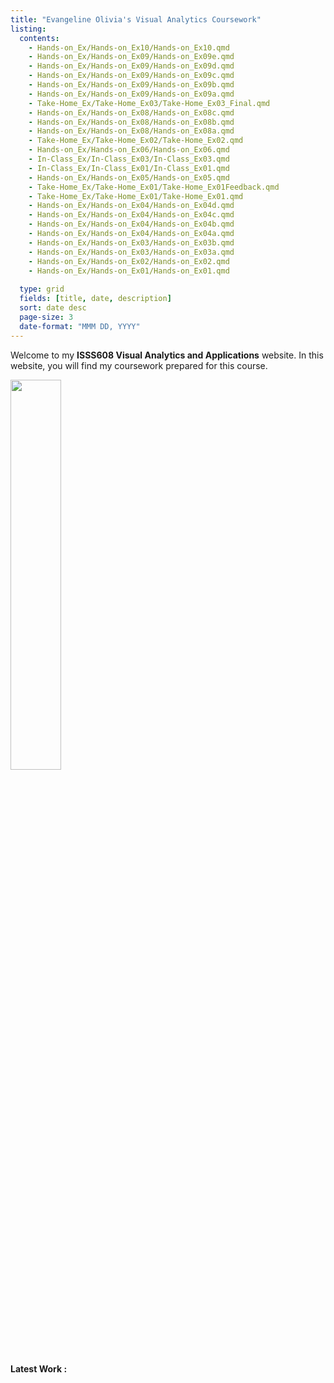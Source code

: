 ```yaml
---
title: "Evangeline Olivia's Visual Analytics Coursework"
listing:
  contents:
    - Hands-on_Ex/Hands-on_Ex10/Hands-on_Ex10.qmd
    - Hands-on_Ex/Hands-on_Ex09/Hands-on_Ex09e.qmd
    - Hands-on_Ex/Hands-on_Ex09/Hands-on_Ex09d.qmd
    - Hands-on_Ex/Hands-on_Ex09/Hands-on_Ex09c.qmd
    - Hands-on_Ex/Hands-on_Ex09/Hands-on_Ex09b.qmd
    - Hands-on_Ex/Hands-on_Ex09/Hands-on_Ex09a.qmd
    - Take-Home_Ex/Take-Home_Ex03/Take-Home_Ex03_Final.qmd
    - Hands-on_Ex/Hands-on_Ex08/Hands-on_Ex08c.qmd
    - Hands-on_Ex/Hands-on_Ex08/Hands-on_Ex08b.qmd
    - Hands-on_Ex/Hands-on_Ex08/Hands-on_Ex08a.qmd
    - Take-Home_Ex/Take-Home_Ex02/Take-Home_Ex02.qmd
    - Hands-on_Ex/Hands-on_Ex06/Hands-on_Ex06.qmd
    - In-Class_Ex/In-Class_Ex03/In-Class_Ex03.qmd
    - In-Class_Ex/In-Class_Ex01/In-Class_Ex01.qmd
    - Hands-on_Ex/Hands-on_Ex05/Hands-on_Ex05.qmd
    - Take-Home_Ex/Take-Home_Ex01/Take-Home_Ex01Feedback.qmd
    - Take-Home_Ex/Take-Home_Ex01/Take-Home_Ex01.qmd
    - Hands-on_Ex/Hands-on_Ex04/Hands-on_Ex04d.qmd
    - Hands-on_Ex/Hands-on_Ex04/Hands-on_Ex04c.qmd
    - Hands-on_Ex/Hands-on_Ex04/Hands-on_Ex04b.qmd
    - Hands-on_Ex/Hands-on_Ex04/Hands-on_Ex04a.qmd
    - Hands-on_Ex/Hands-on_Ex03/Hands-on_Ex03b.qmd
    - Hands-on_Ex/Hands-on_Ex03/Hands-on_Ex03a.qmd
    - Hands-on_Ex/Hands-on_Ex02/Hands-on_Ex02.qmd
    - Hands-on_Ex/Hands-on_Ex01/Hands-on_Ex01.qmd
    
  type: grid
  fields: [title, date, description]
  sort: date desc
  page-size: 3
  date-format: "MMM DD, YYYY"
---
```


Welcome to my **ISSS608 Visual Analytics and Applications** website. In this website, you will find my coursework prepared for this course.

![](images/index.png){.center width="40%"}

**Latest Work :**
